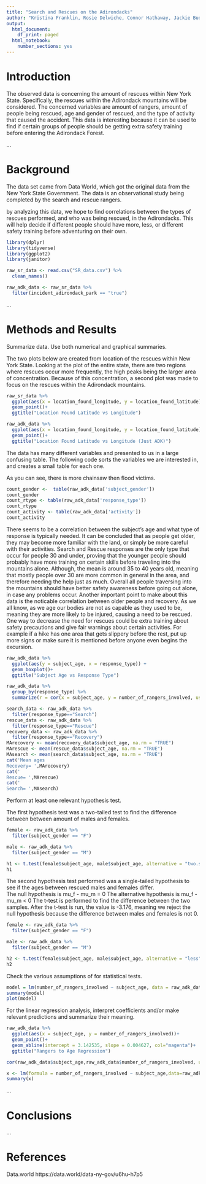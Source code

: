 ```yaml
---
title: "Search and Rescues on the Adirondacks"
author: "Kristina Franklin, Rosie Delwiche, Connor Hathaway, Jackie Budka"
output:
  html_document:
    df_print: paged
  html_notebook:
    number_sections: yes
---
```


# Introduction

The observed data is concerning the amount of rescues within New York State.  Specifically, the rescues within the Adirondack mountains will be considered. The concerned variables are amount of rangers, amount of people being rescued, age and gender of rescued, and the type of activity that caused the accident.  This data is interesting because it can be used to find if certain groups of people should be getting extra safety training before entering the Adirondack Forest.

...


# Background


The data set came from Data World, which got the original data from the New York State Government.  The data is an observational study being completed by the search and rescue rangers.



by analyzing this data, we hope to find correlations between the types of rescues performed, and who was being rescued, in the Adirondacks.  This will help decide if different people should have more, less, or different safety training before adventuring on their own.

```r
library(dplyr)
library(tidyverse)
library(ggplot2)
library(janitor)
```

```r
raw_sr_data <- read.csv("SR_data.csv") %>%
  clean_names()
```

```r
raw_adk_data <- raw_sr_data %>%
  filter(incident_adirondack_park == "true")
```

...


# Methods and Results

Summarize data. Use both numerical and graphical summaries.


The two plots below are created from location of the rescues within New York State.  Looking at the plot of the entire state, there are two regions where rescues occur more frequently, the high peaks being the larger area of concentration.  Because of this concentration, a second plot was made to focus on the rescues within the Adirondack mountains. 
```r

raw_sr_data %>%
  ggplot(aes(x = location_found_longitude, y = location_found_latitude))+
  geom_point()+
  ggtitle("Location Found Latitude vs Longitude") 

raw_adk_data %>% 
  ggplot(aes(x = location_found_longitude, y = location_found_latitude))+
  geom_point()+
  ggtitle("Location Found Latitude vs Longitude (Just ADK)") 

```

The data has many different variables and presented to us in a large confusing table.  The following code sorts the variables we are interested in, and creates a small table for each one.

As you can see, there is more chainsaw then flood victims.

```r
count_gender <-  table(raw_adk_data['subject_gender'])
count_gender
count_rtype <- table(raw_adk_data['response_type'])
count_rtype
count_activity <- table(raw_adk_data['activity'])
count_activity

```



There seems to be a correlation between the subject's age and what type of response is typically needed.  It can be concluded that as people get older, they may become more familiar with the land, or simply be more careful with their activities.  Search and Rescue responses are the only type that occur for people 30 and under, proving that the younger people should probably have more training on certain skills before traveling into the mountains alone.  Although, the mean is around 35 to 40 years old, meaning that mostly people over 30 are more common in general in the area, and therefore needing the help just as much.  Overall all people traversing into the mountains should have better safety awareness before going out alone, in case any problems occur.
Another important point to make about this data is the noticable correlation between older people and recovery.  As we all know, as we age our bodies are not as capable as they used to be, meaning they are more likely to be injured, causing a need to be rescued.  One way to decrease the need for rescues could be extra training about safety precautions and give fair warnings about certain activities.  For example if a hike has one area that gets slippery before the rest, put up more signs or make sure it is mentioned before anyone even begins the excursion.
```r
raw_adk_data %>% 
  ggplot(aes(y = subject_age, x = response_type)) +
  geom_boxplot()+
  ggtitle("Subject Age vs Response Type") 
```

```r

raw_adk_data %>%
  group_by(response_type) %>%
  summarize(r = cor(x = subject_age, y = number_of_rangers_involved, use = "complete.obs"))
```

```r
search_data <- raw_adk_data %>%
  filter(response_type=="Search")
rescue_data <- raw_adk_data %>%
  filter(response_type=="Rescue")
recovery_data <- raw_adk_data %>%
  filter(response_type=="Recovery")
MArecovery <- mean(recovery_data$subject_age, na.rm = "TRUE")
MArescue <- mean(rescue_data$subject_age, na.rm = "TRUE")
MAsearch <- mean(search_data$subject_age, na.rm = "TRUE")
cat('Mean ages
Recovery= ',MArecovery)
cat('
Rescue= ',MArescue)
cat('
Search= ',MAsearch)
```

Perform at least one relevant hypothesis test. 


The first hypothesis test was a two-tailed test to find the difference between between amount of males and females.

```r
female <- raw_adk_data %>%
  filter(subject_gender == "F")

male <- raw_adk_data %>%
  filter(subject_gender == "M")

h1 <- t.test(female$subject_age, male$subject_age, alternative = "two.sided", var.equal = FALSE)
h1
```

The second hypothesis test performed was a single-tailed hypothesis to see if the ages between rescued males and females differ.  
The null hypothesis is mu_f - mu_m = 0
The alternative hypothesis is mu_f - mu_m < 0
The t-test is performed to find the difference between the two samples.
After the t-test is run, the value is -3.176, meaning we reject the null hypothesis because the difference between males and females is not 0.

```r

female <- raw_adk_data %>%
  filter(subject_gender == "F")

male <- raw_adk_data %>%
  filter(subject_gender == "M")

h2 <- t.test(female$subject_age, male$subject_age, alternative = "less", var.equal = FALSE)
h2

```




Check the various assumptions of for statistical tests.

```r
model = lm(number_of_rangers_involved ~ subject_age, data = raw_adk_data)
summary(model)
plot(model)
```


For the linear regression analysis, interpret coefficients and/or make relevant predictions and
summarize their meaning.

```r
raw_adk_data %>% 
  ggplot(aes(x = subject_age, y = number_of_rangers_involved))+
  geom_point()+
  geom_abline(intercept = 3.142535, slope = 0.004627, col="magenta")+
  ggtitle("Rangers to Age Regression") 
```

```r
cor(raw_adk_data$subject_age,raw_adk_data$number_of_rangers_involved, use = "complete.obs")
```

```r
x <- lm(formula = number_of_rangers_involved ~ subject_age,data=raw_adk_data)
summary(x)
```

...


# Conclusions
...


# References {-}

Data.world
https://data.world/data-ny-gov/u6hu-h7p5
